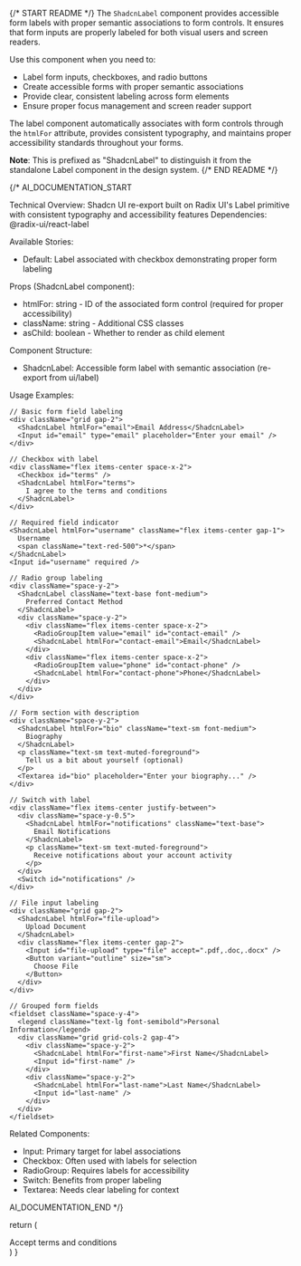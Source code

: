 
{/* START README */}
The `ShadcnLabel` component provides accessible form labels with proper semantic associations to form controls. It ensures that form inputs are properly labeled for both visual users and screen readers.

Use this component when you need to:
- Label form inputs, checkboxes, and radio buttons
- Create accessible forms with proper semantic associations
- Provide clear, consistent labeling across form elements
- Ensure proper focus management and screen reader support

The label component automatically associates with form controls through the `htmlFor` attribute, provides consistent typography, and maintains proper accessibility standards throughout your forms.

**Note**: This is prefixed as "ShadcnLabel" to distinguish it from the standalone Label component in the design system.
{/* END README */}

{/*
AI_DOCUMENTATION_START

Technical Overview: Shadcn UI re-export built on Radix UI's Label primitive with consistent typography and accessibility features
Dependencies: @radix-ui/react-label

Available Stories:
- Default: Label associated with checkbox demonstrating proper form labeling

Props (ShadcnLabel component):
- htmlFor: string - ID of the associated form control (required for proper accessibility)
- className: string - Additional CSS classes
- asChild: boolean - Whether to render as child element

Component Structure:
- ShadcnLabel: Accessible form label with semantic association (re-export from ui/label)

Usage Examples:
```tsx
// Basic form field labeling
<div className="grid gap-2">
  <ShadcnLabel htmlFor="email">Email Address</ShadcnLabel>
  <Input id="email" type="email" placeholder="Enter your email" />
</div>

// Checkbox with label
<div className="flex items-center space-x-2">
  <Checkbox id="terms" />
  <ShadcnLabel htmlFor="terms">
    I agree to the terms and conditions
  </ShadcnLabel>
</div>

// Required field indicator
<ShadcnLabel htmlFor="username" className="flex items-center gap-1">
  Username
  <span className="text-red-500">*</span>
</ShadcnLabel>
<Input id="username" required />

// Radio group labeling
<div className="space-y-2">
  <ShadcnLabel className="text-base font-medium">
    Preferred Contact Method
  </ShadcnLabel>
  <div className="space-y-2">
    <div className="flex items-center space-x-2">
      <RadioGroupItem value="email" id="contact-email" />
      <ShadcnLabel htmlFor="contact-email">Email</ShadcnLabel>
    </div>
    <div className="flex items-center space-x-2">
      <RadioGroupItem value="phone" id="contact-phone" />
      <ShadcnLabel htmlFor="contact-phone">Phone</ShadcnLabel>
    </div>
  </div>
</div>

// Form section with description
<div className="space-y-2">
  <ShadcnLabel htmlFor="bio" className="text-sm font-medium">
    Biography
  </ShadcnLabel>
  <p className="text-sm text-muted-foreground">
    Tell us a bit about yourself (optional)
  </p>
  <Textarea id="bio" placeholder="Enter your biography..." />
</div>

// Switch with label
<div className="flex items-center justify-between">
  <div className="space-y-0.5">
    <ShadcnLabel htmlFor="notifications" className="text-base">
      Email Notifications
    </ShadcnLabel>
    <p className="text-sm text-muted-foreground">
      Receive notifications about your account activity
    </p>
  </div>
  <Switch id="notifications" />
</div>

// File input labeling
<div className="grid gap-2">
  <ShadcnLabel htmlFor="file-upload">
    Upload Document
  </ShadcnLabel>
  <div className="flex items-center gap-2">
    <Input id="file-upload" type="file" accept=".pdf,.doc,.docx" />
    <Button variant="outline" size="sm">
      Choose File
    </Button>
  </div>
</div>

// Grouped form fields
<fieldset className="space-y-4">
  <legend className="text-lg font-semibold">Personal Information</legend>
  <div className="grid grid-cols-2 gap-4">
    <div className="space-y-2">
      <ShadcnLabel htmlFor="first-name">First Name</ShadcnLabel>
      <Input id="first-name" />
    </div>
    <div className="space-y-2">
      <ShadcnLabel htmlFor="last-name">Last Name</ShadcnLabel>
      <Input id="last-name" />
    </div>
  </div>
</fieldset>
```

Related Components:
- Input: Primary target for label associations
- Checkbox: Often used with labels for selection
- RadioGroup: Requires labels for accessibility
- Switch: Benefits from proper labeling
- Textarea: Needs clear labeling for context

AI_DOCUMENTATION_END
*/}

  return (
    <div>
      <div className="flex items-center space-x-2">
        <Checkbox id="terms" />
        <ShadcnLabel htmlFor="terms">Accept terms and conditions</ShadcnLabel>
      </div>
    </div>
  )
}
